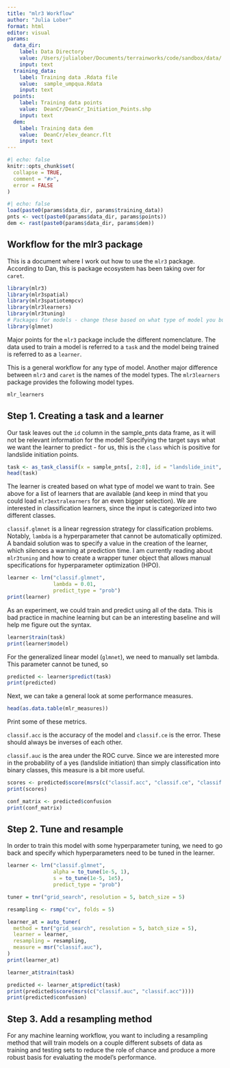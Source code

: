 ```yaml
---
title: "mlr3 Workflow"
author: "Julia Lober"
format: html
editor: visual
params:
  data_dir:
    label: Data Directory
    value: /Users/julialober/Documents/terrainworks/code/sandbox/data/
    input: text
  training_data:
    label: Training data .Rdata file
    value:  sample_umpqua.Rdata
    input: text
  points:
    label: Training data points
    value:  DeanCr/DeanCr_Initiation_Points.shp
    input: text
  dem:
    label: Training data dem
    value:  DeanCr/elev_deancr.flt
    input: text
---
```


```r
#| echo: false
knitr::opts_chunk$set(
  collapse = TRUE,
  comment = "#>",
  error = FALSE
)
```

```r
#| echo: false
load(paste0(params$data_dir, params$training_data))
pnts <- vect(paste0(params$data_dir, params$points))
dem <- rast(paste0(params$data_dir, params$dem))
```

## Workflow for the mlr3 package

This is a document where I work out how to use the `mlr3` package. According to Dan, this is package ecosystem has been taking over for `caret`.

```r
library(mlr3)
library(mlr3spatial)
library(mlr3spatiotempcv)
library(mlr3learners)
library(mlr3tuning)
# Packages for models - change these based on what type of model you build
library(glmnet)
```

Major points for the `mlr3` package include the different nomenclature. The data used to train a model is referred to a `task` and the model being trained is referred to as a `learner`.

This is a general workflow for any type of model. Another major difference between `mlr3` and `caret` is the names of the model types. The `mlr3learners` package provides the following model types.

```r
mlr_learners
```

## Step 1. Creating a task and a learner

Our task leaves out the `id` column in the sample_pnts data frame, as it will not be relevant information for the model! Specifying the target says what we want the learner to predict - for us, this is the `class` which is positive for landslide initiation points.

```r
task <- as_task_classif(x = sample_pnts[, 2:8], id = "landslide_init", target = "class")
head(task)
```

The learner is created based on what type of model we want to train. See above for a list of learners that are available (and keep in mind that you could load `mlr3extralearners` for an even bigger selection). We are interested in classification learners, since the input is categorized into two different classes.

`classif.glmnet` is a linear regression strategy for classification problems. Notably, `lambda` is a hyperparameter that cannot be automatically optimized. A bandaid solution was to specify a value in the creation of the learner, which silences a warning at prediction time. I am currently reading about `mlr3tuning` and how to create a wrapper tuner object that allows manual specifications for hyperparameter optimization (HPO).

```r
learner <- lrn("classif.glmnet", 
               lambda = 0.01,
               predict_type = "prob")
print(learner)
```

As an experiment, we could train and predict using all of the data. This is bad practice in machine learning but can be an interesting baseline and will help me figure out the syntax.

```r
learner$train(task)
print(learner$model)
```

For the generalized linear model (`glmnet`), we need to manually set lambda. This parameter cannot be tuned, so

```r
predicted <- learner$predict(task)
print(predicted)
```

Next, we can take a general look at some performance measures.

```r
head(as.data.table(mlr_measures))
```

Print some of these metrics.

`classif.acc` is the accuracy of the model and `classif.ce` is the error. These should always be inverses of each other.

`classif.auc` is the area under the ROC curve. Since we are interested more in the probability of a yes (landslide initiation) than simply classification into binary classes, this measure is a bit more useful.

```r
scores <- predicted$score(msrs(c("classif.acc", "classif.ce", "classif.auc")))
print(scores)

conf_matrix <- predicted$confusion
print(conf_matrix)
```

## Step 2. Tune and resample

In order to train this model with some hyperparameter tuning, we need to go back and specify which hyperparameters need to be tuned in the learner.

```r
learner <- lrn("classif.glmnet", 
               alpha = to_tune(1e-5, 1),
               s = to_tune(1e-5, 1e5),
               predict_type = "prob")

tuner = tnr("grid_search", resolution = 5, batch_size = 5)

resampling <- rsmp("cv", folds = 5)

learner_at = auto_tuner(
  method = tnr("grid_search", resolution = 5, batch_size = 5),
  learner = learner,
  resampling = resampling,
  measure = msr("classif.auc"),
)
print(learner_at)
```

```r
learner_at$train(task)
```

```r
predicted <- learner_at$predict(task)
print(predicted$score(msrs(c("classif.auc", "classif.acc"))))
print(predicted$confusion)
```

## Step 3. Add a resampling method

For any machine learning workflow, you want to including a resampling method that will train models on a couple different subsets of data as training and testing sets to reduce the role of chance and produce a more robust basis for evaluating the model's performance.

```r

```
